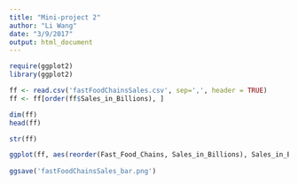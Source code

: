 ```yaml
---
title: "Mini-project 2"
author: "Li Wang"
date: "3/9/2017"
output: html_document
---
```


```r
require(ggplot2)
library(ggplot2)

```


```r
ff <- read.csv('fastFoodChainsSales.csv', sep=',', header = TRUE)
ff <- ff[order(ff$Sales_in_Billions), ]

dim(ff)
head(ff)
```

```r
str(ff)
```


```r
ggplot(ff, aes(reorder(Fast_Food_Chains, Sales_in_Billions), Sales_in_Billions)) + geom_bar(stat = "identity", fill='#FFC300') + ggtitle('Fast Food Chains Sales Comparison') + xlab('Fast Food Chains') + ylab('Sales in Billions') 
   
ggsave('fastFoodChainsSales_bar.png')
```




